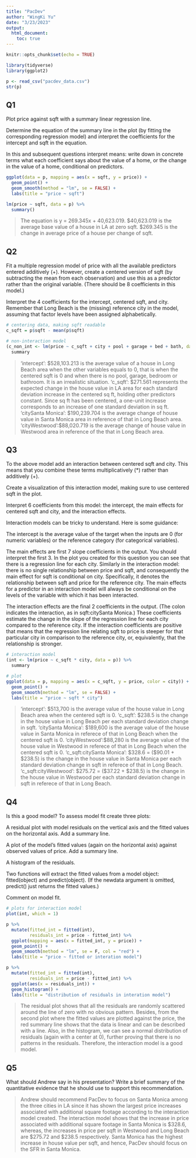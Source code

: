 ```yaml
---
title: "PacDev"
author: "WingKi Yu"
date: "3/23/2023"
output: 
  html_document:
    toc: true
---
```


```r
knitr::opts_chunk$set(echo = TRUE)

library(tidyverse)
library(ggplot2)

p <- read_csv("pacdev_data.csv")
str(p)
```



## Q1

Plot price against sqft with a summary linear regression line.

Determine the equation of the summary line in the plot (by fitting the corresponding regression model) and interpret the coefficients for the intercept and sqft in the equation.

In this and subsequent questions interpret means: write down in concrete terms what each coefficient says about the value of a home, or the change in the value of a home, conditional on predictors.


```r
ggplot(data = p, mapping = aes(x = sqft, y = price)) + 
  geom_point() + 
  geom_smooth(method = "lm", se = FALSE) +  
  labs(title = "price ~ sqft")   

lm(price ~ sqft, data = p) %>% 
  summary()

```

> The equation is y = 269.345x + 40,623.019. $40,623.019 is the average base value of a house in LA at zero sqft. $269.345 is the change in average price of a house per change of sqft.


## Q2

Fit a multiple regression model of price with all the available predictors entered additively (+). However, create a centered version of sqft (by subtracting the mean from each observation) and use this as a predictor rather than the original variable. (There should be 8 coefficients in this model.)

Interpret the 4 coefficients for the intercept, centered sqft, and city. Remember that Long Beach is the (missing) reference city in the model, assuming that factor levels have been assigned alphabetically.

```r

# centering data, making sqft readable
c_sqft = p$sqft - mean(p$sqft)

# non-interaction model
(c_non_int <- lm(price ~ c_sqft + city + pool + garage + bed + bath, data = p)) %>% 
  summary


```

>'intercept': $528,103.213 is the average value of a house in Long Beach area when the other variables equals to 0, that is when the centered sqft is 0 and when there is no pool, garage, bedroom or bathroom. It is an irrealistic situation.
'c_sqft': $271.561 represents the expected change in the house value in LA area for each standard deviation increase in the centered sq ft, holding other predictors constant. Since sq ft has been centered, a one-unit increase corresponds to an increase of one standard deviation in sq ft.
'citySanta Monica': $190,239.704 is the average change of house value in Santa Monica area in reference of that in Long Beach area.
'cityWestwood':$88,020.719 is the average change of house value in Westwood area in reference of the that in Long Beach area.

## Q3

To the above model add an interaction between centered sqft and city. This means that you combine these terms multiplicatively (*) rather than additively (+).

Create a visualization of this interaction model, making sure to use centered sqft in the plot.

Interpret 6 coefficients from this model: the intercept, the main effects for centered sqft and city, and the interaction effects.

Interaction models can be tricky to understand. Here is some guidance:

The intercept is the average value of the target when the inputs are 0 (for numeric variables) or the reference category (for categorical variables).

The main effects are first 7 slope coefficients in the output. You should interpret the first 3. In the plot you created for this question you can see that there is a regression line for each city. Similarly in the interaction model: there is no single relationship between price and sqft, and consequently the main effect for sqft is conditional on city. Specifically, it denotes the relationship between sqft and price for the reference city. The main effects for a predictor in an interaction model will always be conditional on the levels of the variable with which it has been interacted.

The interaction effects are the final 2 coefficients in the output. (The colon indicates the interaction, as in sqft:citySanta Monica.) These coefficients estimate the change in the slope of the regression line for each city compared to the reference city. If the interaction coefficients are positive that means that the regression line relating sqft to price is steeper for that particular city in comparison to the reference city, or, equivalently, that the relationship is stronger.

```r

# interaction model
(int <- lm(price ~ c_sqft * city, data = p)) %>% 
  summary

# plot
ggplot(data = p, mapping = aes(x = c_sqft, y = price, color = city)) + 
  geom_point() + 
  geom_smooth(method = "lm", se = FALSE) +  
  labs(title = "price ~ sqft * city")   


```
> 'intercept': $513,700 is the average value of the house value in Long Beach area when the centered sqft is 0.
'c_sqft': $238.5 is the change in the house value in Long Beach per each standard deviation change in sqft.
'citySanta Monica': $189,600 is the average value of the house value in Santa Monica in referece of that in Long Beach when the centered sqft is 0.
'cityWestwood':$88,280 is the average value of the house value in Westwood in referece of that in Long Beach when the centered sqft is 0.
'c_sqft:citySanta Monica': $328.6 = ($90.01 + $238.5) is the change in the house value in Santa Monica per each standard deviation change in sqft in referece of that in Long Beach.
'c_sqft:cityWestwood': $275.72 = ($37.22 + $238.5) is the change in the house value in Westwood per each standard deviation change in sqft in referece of that in Long Beach.

## Q4

Is this a good model? To assess model fit create three plots:

A residual plot with model residuals on the vertical axis and the fitted values on the horizontal axis. Add a summary line.

A plot of the model’s fitted values (again on the horizontal axis) against observed values of price. Add a summary line.

A histogram of the residuals.

Two functions will extract the fitted values from a model object: fitted(object) and predict(object). (If the newdata argument is omitted, predict() just returns the fitted values.)

Comment on model fit.

```r

# plots for interaction model
plot(int, which = 1)

p %>% 
  mutate(fitted_int = fitted(int),
         residuals_int = price - fitted_int) %>%
  ggplot(mapping = aes(x = fitted_int, y = price)) + 
  geom_point() + 
  geom_smooth(method = "lm", se = F, col = "red") +
  labs(title = "price ~ fitted or interation model")

p %>% 
  mutate(fitted_int = fitted(int),
         residuals_int = price - fitted_int) %>%
  ggplot(aes(x = residuals_int)) + 
  geom_histogram() + 
  labs(title = "distribution of residuals in interation model")   

```
> The residual plot shows that all the residuals are randomly scattered around the line of zero with no obvious pattern. Besides, from the second plot where the fitted values are plotted against the price, the red summary line shows that the data is linear and can be described with a line. Also, in the histogram, we can see a normal distribution of residuals (again with a center at 0), further proving that there is no patterns in the residuals. Therefore, the interaction model is a good model.

## Q5

What should Andrew say in his presentation? Write a brief summary of the quantitative evidence that he should use to support this recommendation.

> Andrew should recommend PacDev to focus on Santa Monica among the three cities in LA since it has shown the largest price increases associated with additional square footage according to the interaction model created. The interaction model shows that the increase in price associated with additional square footage in Santa Monica is $328.6, whereas, the increases in price per sqft in Westwood and Long Beach are $275.72 and $238.5 respectively. Santa Monica has the highest increase in house value per sqft, and hence, PacDev should focus on the SFR in Santa Monica.
